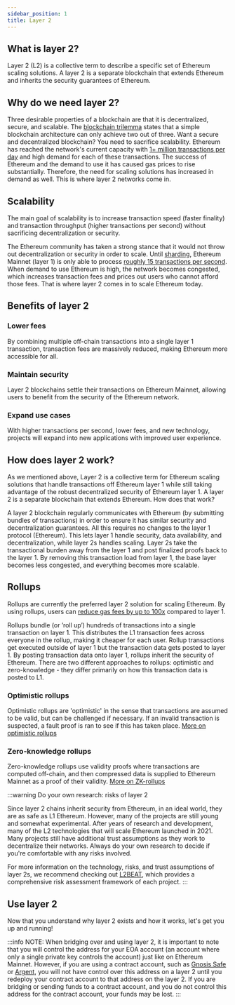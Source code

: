 ```yaml
---
sidebar_position: 1
title: Layer 2
---
```


## What is layer 2?
Layer 2 (L2) is a collective term to describe a specific set of Ethereum scaling solutions.
A layer 2 is a separate blockchain that extends Ethereum and inherits the security guarantees of Ethereum.

## Why do we need layer 2?
Three desirable properties of a blockchain are that it is decentralized, secure, and scalable.
The [blockchain trilemma](https://www.ledger.com/academy/what-is-the-blockchain-trilemma) states that a simple
blockchain architecture can only achieve two out of three. Want a secure and decentralized blockchain? You need to
sacrifice scalability.
Ethereum has reached the network's current capacity with [1+ million transactions per day](https://etherscan.io/chart/tx)
and high demand for each of these transactions.
The success of Ethereum and the demand to use it has caused gas prices to rise substantially.
Therefore, the need for scaling solutions has increased in demand as well. This is where layer 2 networks come in.

## Scalability
The main goal of scalability is to increase transaction speed (faster finality) and transaction throughput
(higher transactions per second) without sacrificing decentralization or security.

The Ethereum community has taken a strong stance that it would not throw out decentralization or security in order to scale.
Until [sharding](https://ethereum.org/en/upgrades/sharding/), Ethereum Mainnet (layer 1) is only able to process
[roughly 15 transactions per second](https://ethtps.info/Network/Ethereum). When demand to use Ethereum is high,
the network becomes congested, which increases transaction fees and prices out users who cannot afford those fees.
That is where layer 2 comes in to scale Ethereum today.

## Benefits of layer 2

### Lower fees
By combining multiple off-chain transactions into a single layer 1 transaction, transaction fees are massively reduced,
making Ethereum more accessible for all.

### Maintain security
Layer 2 blockchains settle their transactions on Ethereum Mainnet, allowing users to benefit from the security of
the Ethereum network.

### Expand use cases
With higher transactions per second, lower fees, and new technology, projects will expand into new applications with improved user experience.

## How does layer 2 work?
As we mentioned above, Layer 2 is a collective term for Ethereum scaling solutions that handle transactions off Ethereum
layer 1 while still taking advantage of the robust decentralized security of Ethereum layer 1. A layer 2 is a separate
blockchain that extends Ethereum. How does that work?

A layer 2 blockchain regularly communicates with Ethereum (by submitting bundles of transactions) in order to ensure it
has similar security and decentralization guarantees. All this requires no changes to the layer 1 protocol (Ethereum).
This lets layer 1 handle security, data availability, and decentralization, while layer 2s handles scaling. Layer 2s
take the transactional burden away from the layer 1 and post finalized proofs back to the layer 1. By removing this
transaction load from layer 1, the base layer becomes less congested, and everything becomes more scalable.

## Rollups
Rollups are currently the preferred layer 2 solution for scaling Ethereum. By using rollups, users can [reduce
gas fees by up to 100x](https://l2fees.info/) compared to layer 1.

Rollups bundle (or ’roll up’) hundreds of transactions into a single transaction on layer 1. This distributes the L1
transaction fees across everyone in the rollup, making it cheaper for each user. Rollup transactions get executed
outside of layer 1 but the transaction data gets posted to layer 1. By posting transaction data onto layer 1,
rollups inherit the security of Ethereum. There are two different approaches to rollups:
optimistic and zero-knowledge - they differ primarily on how this transaction data is posted to L1.

### Optimistic rollups
Optimistic rollups are 'optimistic' in the sense that transactions are assumed to be valid, but can be challenged if necessary.
If an invalid transaction is suspected, a fault proof is ran to see if this has taken place.
[More on optimistic rollups](https://ethereum.org/en/developers/docs/scaling/optimistic-rollups/)

### Zero-knowledge rollups
Zero-knowledge rollups use validity proofs where transactions are computed off-chain, and then compressed data is
supplied to Ethereum Mainnet as a proof of their validity.
[More on ZK-rollups](https://ethereum.org/en/developers/docs/scaling/zk-rollups/)

:::warning
Do your own research: risks of layer 2

Since layer 2 chains inherit security from Ethereum, in an ideal world, they are as safe as L1 Ethereum.
However, many of the projects are still young and somewhat experimental. After years of research and development,
many of the L2 technologies that will scale Ethereum launched in 2021. Many projects still have additional trust
assumptions as they work to decentralize their networks. Always do your own research to decide if you're comfortable
with any risks involved.

For more information on the technology, risks, and trust assumptions of layer 2s, we recommend checking out
[L2BEAT](https://l2beat.com/scaling/tvl/?view=risk), which provides a comprehensive risk assessment framework of each project.
:::

## Use layer 2
Now that you understand why layer 2 exists and how it works, let's get you up and running!

:::info
NOTE: When bridging over and using layer 2, it is important to note that you will control the address for your
EOA account (an account where only a single private key controls the account) just like on Ethereum Mainnet.
However, if you are using a contract account, such as [Gnosis Safe](https://gnosis-safe.io/) or [Argent](https://www.argent.xyz/),
you will not have control over this address on a layer 2 until you redeploy your contract account to that address on the layer 2.
If you are bridging or sending funds to a contract account, and you do not control this address for
the contract account, your funds may be lost.
:::